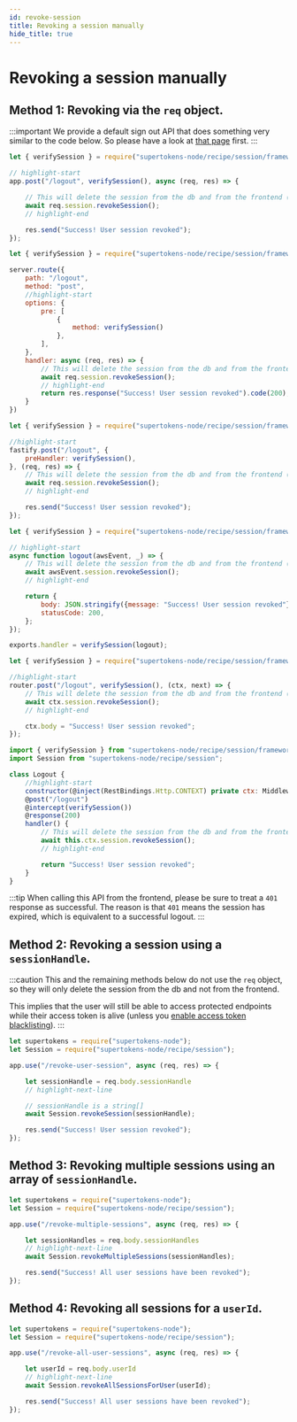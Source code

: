 ```yaml
---
id: revoke-session
title: Revoking a session manually
hide_title: true
---
```


<!-- COPY DOCS -->
<!-- ./session/common-customizations/sessions/revoke-session.mdx -->


# Revoking a session manually


## Method 1: Revoking via the `req` object.

:::important
We provide a default sign out API that does something very similar to the code below. So please have a look at [that page](../sign-out) first.
:::

<BackendSDKTabs>
<TabItem value="nodejs">

<NodeJSFrameworkSubTabs>
<TabItem value="express">

```jsx
let { verifySession } = require("supertokens-node/recipe/session/framework/express");

// highlight-start
app.post("/logout", verifySession(), async (req, res) => {

    // This will delete the session from the db and from the frontend (cookies)
    await req.session.revokeSession();
    // highlight-end

    res.send("Success! User session revoked");
});
```
</TabItem>
<TabItem value="hapi">

```jsx
let { verifySession } = require("supertokens-node/recipe/session/framework/hapi");

server.route({
    path: "/logout",
    method: "post",
    //highlight-start
    options: {
        pre: [
            {
                method: verifySession()
            },
        ],
    },
    handler: async (req, res) => {
        // This will delete the session from the db and from the frontend (cookies)
        await req.session.revokeSession();
        // highlight-end
        return res.response("Success! User session revoked").code(200);
    }
})
```
</TabItem>
<TabItem value="fastify">

```jsx
let { verifySession } = require("supertokens-node/recipe/session/framework/fastify");

//highlight-start
fastify.post("/logout", {
    preHandler: verifySession(),
}, (req, res) => {
    // This will delete the session from the db and from the frontend (cookies)
    await req.session.revokeSession();
    // highlight-end

    res.send("Success! User session revoked");
});
```

</TabItem>
<TabItem value="awsLambda">

```jsx
let { verifySession } = require("supertokens-node/recipe/session/framework/awsLambda");

// highlight-start
async function logout(awsEvent, _) => {
    // This will delete the session from the db and from the frontend (cookies)
    await awsEvent.session.revokeSession();
    // highlight-end

    return {
        body: JSON.stringify({message: "Success! User session revoked"}),
        statusCode: 200,
    };
});

exports.handler = verifySession(logout);

```

</TabItem>
<TabItem value="koa">

```jsx
let { verifySession } = require("supertokens-node/recipe/session/framework/koa");

//highlight-start
router.post("/logout", verifySession(), (ctx, next) => {
    // This will delete the session from the db and from the frontend (cookies)
    await ctx.session.revokeSession();
    // highlight-end

    ctx.body = "Success! User session revoked";
});
```

</TabItem>
<TabItem value="loopback">

```jsx
import { verifySession } from "supertokens-node/recipe/session/framework/loopback";
import Session from "supertokens-node/recipe/session";

class Logout {
    //highlight-start
    constructor(@inject(RestBindings.Http.CONTEXT) private ctx: MiddlewareContext) {}
    @post("/logout")
    @intercept(verifySession())
    @response(200)
    handler() {
        // This will delete the session from the db and from the frontend (cookies)
        await this.ctx.session.revokeSession();
        // highlight-end

        return "Success! User session revoked";
    }
}
```

</TabItem>
</NodeJSFrameworkSubTabs>
</TabItem>
</BackendSDKTabs>

:::tip
When calling this API from the frontend, please be sure to treat a `401` response as successful. The reason is that `401` means the session has expired, which is equivalent to a successful logout. 
:::

## Method 2: Revoking a session using a `sessionHandle`.
:::caution
This and the remaining methods below do  not use the `req` object, so they will only delete the session from the db and not from the frontend.

This implies that the user will still be able to access protected endpoints while their access token is alive (unless you [enable access token blacklisting](./access-token-blacklisting)).
:::

<BackendSDKTabs>
<TabItem value="nodejs">

```jsx
let supertokens = require("supertokens-node");
let Session = require("supertokens-node/recipe/session");

app.use("/revoke-user-session", async (req, res) => {

    let sessionHandle = req.body.sessionHandle
    // highlight-next-line

    // sessionHandle is a string[]
    await Session.revokeSession(sessionHandle); 

    res.send("Success! User session revoked");
});
```
</TabItem>
</BackendSDKTabs>

## Method 3: Revoking multiple sessions using an array of `sessionHandle`.

<BackendSDKTabs>
<TabItem value="nodejs">

```jsx
let supertokens = require("supertokens-node");
let Session = require("supertokens-node/recipe/session");

app.use("/revoke-multiple-sessions", async (req, res) => {

    let sessionHandles = req.body.sessionHandles
    // highlight-next-line
    await Session.revokeMultipleSessions(sessionHandles);

    res.send("Success! All user sessions have been revoked");
});
```
</TabItem>
</BackendSDKTabs>

## Method 4: Revoking all sessions for a `userId`.

<BackendSDKTabs>
<TabItem value="nodejs">

```jsx
let supertokens = require("supertokens-node");
let Session = require("supertokens-node/recipe/session");

app.use("/revoke-all-user-sessions", async (req, res) => {

    let userId = req.body.userId
    // highlight-next-line
    await Session.revokeAllSessionsForUser(userId); 

    res.send("Success! All user sessions have been revoked");
});
```
</TabItem>
</BackendSDKTabs>
